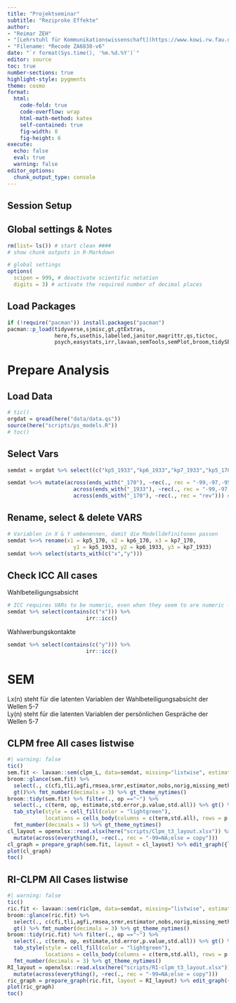---
title: "Projektseminar"
subtitle: "Reziproke Effekte"
author:
- "Reimar ZEH"
- "[Lehrstuhl für Kommunikationswissenschaft](https://www.kowi.rw.fau.de)"
- "Filename: *Recode ZA6838-v6"
date: "`r format(Sys.time(), '%m.%d.%Y')`"
editor: source
toc: true
number-sections: true
highlight-style: pygments
theme: cosmo
format:
  html: 
    code-fold: true
    code-overflow: wrap
    html-math-method: katex
    self-contained: true
    fig-width: 8
    fig-height: 6
execute: 
  echo: false
  eval: true
  warning: false
editor_options: 
  chunk_output_type: console
---
::: {.hidden}
# Session Setup  {.unnumbered .unlisted}
## Global settings & Notes
```{r}
rm(list= ls()) # start clean ####
# show chunk outputs in R-Markdown

# global settings
options(
  scipen = 999, # deactivate scientific notation
  digits = 3) # activate the required number of decimal places
```

## Load Packages

```{r}
if (!require("pacman")) install.packages("pacman")
pacman::p_load(tidyverse,sjmisc,gt,gtExtras,
               here,fs,usethis,labelled,janitor,magrittr,qs,tictoc,
               psych,easystats,irr,lavaan,semTools,semPlot,broom,tidySEM)
```
:::


# Prepare Analysis
## Load Data

```{r}
# tic()
orgdat = qread(here("data/data.qs"))
source(here("scripts/ps_models.R"))
# toc()
```

## Select Vars
```{r}
semdat = orgdat %>% select((c("kp5_1933","kp6_1933","kp7_1933","kp5_170","kp6_170","kp7_170"))) # Liest nur Variablen kpx_421xx und kpx_170 ein

semdat %<>% mutate(across(ends_with("_170"), ~rec(., rec = "-99,-97,-95,-93,-92=NA;6=1;else = copy")),
                     across(ends_with("_1933"), ~rec(., rec = "-99,-97,-95,-93,-92=NA;else = copy")),
                     across(ends_with("_170"), ~rec(., rec = "rev"))) # Missings ersetzt, kpx_170 gedreht
```



## Rename, select & delete VARS
```{r}
# Variablen in X & Y umbenennen, damit die Modelldefinitonen passen
semdat %<>% rename(x1 = kp5_170, x2 = kp6_170, x3 = kp7_170,
                     y1 = kp5_1933, y2 = kp6_1933, y3 = kp7_1933)
semdat %<>% select(starts_with(c("x","y")))
```

## Check ICC All cases
Wahlbeteiligungsabsicht
```{r}
# ICC requires VARs to be numeric, even when they seem to are numeric -> mutate!
semdat %>% select(contains(c("x"))) %>% 
                         irr::icc()
```
Wahlwerbungskontakte
```{r}
semdat %>% select(contains(c("y"))) %>% 
                         irr::icc()
```



# SEM
::: {.callout-important}
Lx(n) steht für die latenten Variablen der Wahlbeteiligungsabsicht der Wellen 5-7<br>
Ly(n) steht für die latenten Variablen der persönlichen Gespräche der Wellen 5-7<br>
:::

## CLPM free All cases listwise
```{r}
#| warning: false
tic()
sem.fit <- lavaan::sem(clpm_L, data=semdat, missing="listwise", estimator = "MLR", mimic="Mplus", meanstructure = T)
broom::glance(sem.fit) %>% 
  select(., c(cfi,tli,agfi,rmsea,srmr,estimator,nobs,norig,missing_method,ngroups)) %>% 
  gt()%>% fmt_number(decimals = 3) %>% gt_theme_nytimes()
broom::tidy(sem.fit) %>% filter(., op =="~") %>% 
  select(., c(term, op, estimate,std.error,p.value,std.all)) %>% gt() %>% 
  tab_style(style = cell_fill(color = "lightgreen"),
            locations = cells_body(columns = c(term,std.all), rows = p.value < 0.05)) %>%
  fmt_number(decimals = 3) %>% gt_theme_nytimes()
cl_layout = openxlsx::read.xlsx(here("scripts/Clpm_t3_layout.xlsx")) %>%
  mutate(across(everything(), ~rec(., rec = "-99=NA;else = copy")))
cl_graph = prepare_graph(sem.fit, layout = cl_layout) %>% edit_graph({label_location = 0.8}, element = "edges") %>% edit_graph({ label = paste(est_sig_std)}, element="edges")
plot(cl_graph)
toc()
```


## RI-CLPM All Cases listwise
```{r}
#| warning: false
tic()
ric.fit <- lavaan::sem(riclpm, data=semdat, missing="listwise", estimator = "MLR", mimic="Mplus", meanstructure = T)
broom::glance(ric.fit) %>% 
  select(., c(cfi,tli,agfi,rmsea,srmr,estimator,nobs,norig,missing_method)) %>% 
  gt() %>% fmt_number(decimals = 3) %>% gt_theme_nytimes()
broom::tidy(ric.fit) %>% filter(., op =="~") %>% 
  select(., c(term, op, estimate,std.error,p.value,std.all)) %>% gt() %>% 
  tab_style(style = cell_fill(color = "lightgreen"),
            locations = cells_body(columns = c(term,std.all), rows = p.value < 0.05)) %>%
  fmt_number(decimals = 3) %>% gt_theme_nytimes()
RI_layout = openxlsx::read.xlsx(here("scripts/RI-clpm_t3_layout.xlsx")) %>%
  mutate(across(everything(), ~rec(., rec = "-99=NA;else = copy")))
ric_graph = prepare_graph(ric.fit, layout = RI_layout) %>% edit_graph({label_location = 0.8}, element = "edges") %>%edit_graph({ label = paste(est_sig_std)}, element="edges")
plot(ric_graph)
toc()
```
